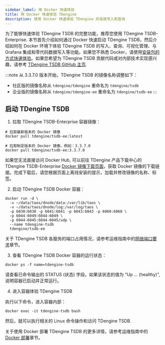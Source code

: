 ```yaml
---
sidebar_label: 用 Docker 快速体验
title: 用 Docker 快速体验 TDengine
description: 使用 Docker 快速体验 TDengine 的高效写入和查询
---
```


为了能够快速体验 TDengine TSDB 的完整功能，推荐您使用 TDengine TSDB-Enterprise. 本节首先介绍如何通过 Docker 快速启动 TDengine TSDB，然后介绍如何在 Docker 环境下体验 TDengine TSDB 的写入、查询、可视化管理、与 Grafana 集成和零代码数据写入等功能。如果您不熟悉 Docker，请使用[安装包的方式快速体验](../../get-started/package/)。如果您希望为 TDengine TSDB 贡献代码或对内部技术实现感兴趣，请参考 [TDengine TSDB GitHub 主页](https://github.com/taosdata/TDengine).

:::note
从 3.3.7.0 版本开始，TDengine TSDB 的镜像名称调整如下：
- 社区版的镜像名称从 `tdengine/tdengine` 重命名为 `tdengine/tsdb`
- 企业版的镜像名称从 `tdengine/tdengine-ee` 重命名为 `tdengine/tsdb-ee`
:::

## 启动 TDengine TSDB

1. 拉取 TDengine TSDB-Enterprise 容器镜像：

```shell
# 拉取最新版本的 Docker 镜像
docker pull tdengine/tsdb-ee:latest

# 拉取制定版本的 Docker 镜像，例如：3.3.7.0
docker pull tdengine/tsdb-ee:3.3.7.0
```

如果您无法直接访问 Docker Hub, 可以前往 TDengine 产品下载中心的 TDengine TSDB-Enterprise [Docker 镜像下载页面](https://www.taosdata.com/download-center?product=TDengine+TSDB-Enterprise&platform=Docker)，获取 Docker 镜像的下载链接。完成下载后，请您根据页面上离线安装的提示，加载并修改镜像的名称、标签。

2. 启动 TDengine TSDB Docker 容器：

```shell
docker run -d \
  -v ~/data/taos/dnode/data:/var/lib/taos \
  -v ~/data/taos/dnode/log:/var/log/taos \
  -p 6030:6030 -p 6041:6041 -p 6043:6043 -p 6060:6060 \
  -p 6044-6049:6044-6049 \
  -p 6044-6045:6044-6045/udp \
  --name tdengine-tsdb
  tdengine/tsdb-ee
```

关于 TDengine TSDB 各服务的端口占用情况，请参考运维指南中的[网络端口要求](../../operation/planning/#网络端口要求)章节。

3. 查看 TDengine TSDB Docker 容器的运行状态：

```shell
docker ps -f name=tdengine-tsdb
```

请查看已命令输出的 STATUS (状态) 字段，如果该状态的值为 "Up ... (healthy)", 说明容器已启动并正常运行。

4. 进入容器体验 TDengine TSDB

执行以下命令，进入容器内部：

```shell
docker exec -it tdengine-tsdb bash
```

然后，就可以执行相关的 Linux 命令操作和访问 TDengine TSDB.

关于使用 Docker 部署 TDengine TSDB 的更多详情，请参考运维指南中的 [Docker 部署](../../operation/deployment/#docker-部署)章节。


<Getstarted />

